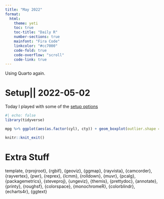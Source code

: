 ```yaml
---
title: "May 2022"
format:
  html:
    theme: yeti
    toc: true
    toc-title: "Daily R"
    number-sections: true
    mainfont: "Fira Code"
    linkcolor: "#cc7000"
    code-fold: true
    code-overflow: "scroll"
    code-link: true
---
```


Using Quarto again.

# Setup|| 2022-05-02

Today I played with some of the [setup options](https://quarto.org/docs/reference/formats/html.html)

```r
#| echo: false
library(tidyverse)

mpg %>% ggplot(aes(as.factor(cyl), cty)) + geom_boxplot(outlier.shape = NA) + geom_jitter(alpha = 0.5, width = 0.15)
```




```r
knitr::knit_exit()
```


# Extra Stuff

template, {rprojroot}, {rgbif}, {geoviz}, {ggmap}, {rayvista}, {camcorder}, {rayvertex}, {pwr}, {reprex}, {lcmm}, {rolldown}, {muvr}, {pcalg}, {packagemetrics}, {steveproj}, {ungeviz}, {themis}, {prettydoc}, {annotate}, {printy}, {roughsf}, {colorspace}, {monochromeR}, {colorblindr}, {echarts4r}, {ggtext}